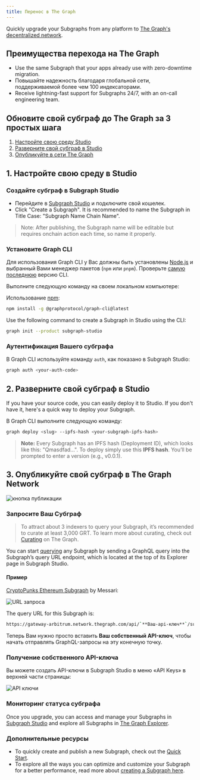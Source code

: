 ```yaml
---
title: Перенос в The Graph
---
```


Quickly upgrade your Subgraphs from any platform to [The Graph's decentralized network](https://thegraph.com/networks/).

## Преимущества перехода на The Graph

- Use the same Subgraph that your apps already use with zero-downtime migration.
- Повышайте надежность благодаря глобальной сети, поддерживаемой более чем 100 индексаторами.
- Receive lightning-fast support for Subgraphs 24/7, with an on-call engineering team.

## Обновите свой субграф до The Graph за 3 простых шага

1. [Настройте свою среду Studio](/subgraphs/cookbook/transfer-to-the-graph/#1-set-up-your-studio-environment)
2. [Разверните свой субграф в Studio](/subgraphs/cookbook/transfer-to-the-graph/#2-deploy-your-subgraph-to-studio)
3. [Опубликуйте в сети The Graph](/subgraphs/cookbook/transfer-to-the-graph/#publish-your-subgraph-to-the-graphs-decentralized-network)

## 1. Настройте свою среду в Studio

### Создайте субграф в Subgraph Studio

- Перейдите в [Subgraph Studio](https://thegraph.com/studio/) и подключите свой кошелек.
- Click "Create a Subgraph". It is recommended to name the Subgraph in Title Case: "Subgraph Name Chain Name".

> Note: After publishing, the Subgraph name will be editable but requires onchain action each time, so name it properly.

### Установите Graph CLI

Для использования Graph CLI у Вас должны быть установлены [Node.js](https://nodejs.org/) и выбранный Вами менеджер пакетов (`npm` или `pnpm`). Проверьте [самую последнюю](https://github.com/graphprotocol/graph-tooling/releases?q=%40graphprotocol%2Fgraph-cli&expanded=true) версию CLI.

Выполните следующую команду на своем локальном компьютере:

Использование [npm](https://www.npmjs.com/):

```sh
npm install -g @graphprotocol/graph-cli@latest
```

Use the following command to create a Subgraph in Studio using the CLI:

```sh
graph init --product subgraph-studio
```

### Аутентификация Вашего субграфа

В Graph CLI используйте команду `auth`, как показано в Subgraph Studio:

```sh
graph auth <your-auth-code>
```

## 2. Разверните свой субграф в Studio

If you have your source code, you can easily deploy it to Studio. If you don't have it, here's a quick way to deploy your Subgraph.

В Graph CLI выполните следующую команду:

```sh
graph deploy <slug> --ipfs-hash <your-subgraph-ipfs-hash>

```

> **Note:** Every Subgraph has an IPFS hash (Deployment ID), which looks like this: "Qmasdfad...". To deploy simply use this **IPFS hash**. You’ll be prompted to enter a version (e.g., v0.0.1).

## 3. Опубликуйте свой субграф в The Graph Network

![кнопка публикации](/img/publish-sub-transfer.png)

### Запросите Ваш Субграф

> To attract about 3 indexers to query your Subgraph, it’s recommended to curate at least 3,000 GRT. To learn more about curating, check out [Curating](/resources/roles/curating/) on The Graph.

You can start [querying](/subgraphs/querying/introduction/) any Subgraph by sending a GraphQL query into the Subgraph’s query URL endpoint, which is located at the top of its Explorer page in Subgraph Studio.

#### Пример

[CryptoPunks Ethereum Subgraph](https://thegraph.com/explorer/subgraphs/HdVdERFUe8h61vm2fDyycHgxjsde5PbB832NHgJfZNqK) by Messari:

![URL запроса](/img/cryptopunks-screenshot-transfer.png)

The query URL for this Subgraph is:

```sh
https://gateway-arbitrum.network.thegraph.com/api/`**Ваш-api-ключ**`/subgraphs/id/HdVdERFUe8h61vm2fDyycgxjsde5PbB832NHgJfZNqK
```

Теперь Вам нужно просто вставить **Ваш собственный API-ключ**, чтобы начать отправлять GraphQL-запросы на эту конечную точку.

### Получение собственного API-ключа

Вы можете создать API-ключи в Subgraph Studio в меню «API Keys» в верхней части страницы:

![API ключи](/img/Api-keys-screenshot.png)

### Мониторинг статуса субграфа

Once you upgrade, you can access and manage your Subgraphs in [Subgraph Studio](https://thegraph.com/studio/) and explore all Subgraphs in [The Graph Explorer](https://thegraph.com/networks/).

### Дополнительные ресурсы

- To quickly create and publish a new Subgraph, check out the [Quick Start](/subgraphs/quick-start/).
- To explore all the ways you can optimize and customize your Subgraph for a better performance, read more about [creating a Subgraph here](/developing/creating-a-subgraph/).
